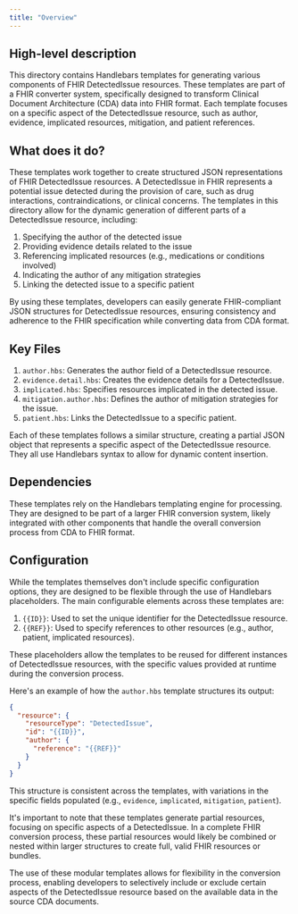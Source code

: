 ```yaml
---
title: "Overview"
---
```


## High-level description
This directory contains Handlebars templates for generating various components of FHIR DetectedIssue resources. These templates are part of a FHIR converter system, specifically designed to transform Clinical Document Architecture (CDA) data into FHIR format. Each template focuses on a specific aspect of the DetectedIssue resource, such as author, evidence, implicated resources, mitigation, and patient references.

## What does it do?
These templates work together to create structured JSON representations of FHIR DetectedIssue resources. A DetectedIssue in FHIR represents a potential issue detected during the provision of care, such as drug interactions, contraindications, or clinical concerns. The templates in this directory allow for the dynamic generation of different parts of a DetectedIssue resource, including:

1. Specifying the author of the detected issue
2. Providing evidence details related to the issue
3. Referencing implicated resources (e.g., medications or conditions involved)
4. Indicating the author of any mitigation strategies
5. Linking the detected issue to a specific patient

By using these templates, developers can easily generate FHIR-compliant JSON structures for DetectedIssue resources, ensuring consistency and adherence to the FHIR specification while converting data from CDA format.

## Key Files
1. `author.hbs`: Generates the author field of a DetectedIssue resource.
2. `evidence.detail.hbs`: Creates the evidence details for a DetectedIssue.
3. `implicated.hbs`: Specifies resources implicated in the detected issue.
4. `mitigation.author.hbs`: Defines the author of mitigation strategies for the issue.
5. `patient.hbs`: Links the DetectedIssue to a specific patient.

Each of these templates follows a similar structure, creating a partial JSON object that represents a specific aspect of the DetectedIssue resource. They all use Handlebars syntax to allow for dynamic content insertion.

## Dependencies
These templates rely on the Handlebars templating engine for processing. They are designed to be part of a larger FHIR conversion system, likely integrated with other components that handle the overall conversion process from CDA to FHIR format.

## Configuration
While the templates themselves don't include specific configuration options, they are designed to be flexible through the use of Handlebars placeholders. The main configurable elements across these templates are:

1. `{{ID}}`: Used to set the unique identifier for the DetectedIssue resource.
2. `{{REF}}`: Used to specify references to other resources (e.g., author, patient, implicated resources).

These placeholders allow the templates to be reused for different instances of DetectedIssue resources, with the specific values provided at runtime during the conversion process.

Here's an example of how the `author.hbs` template structures its output:

```json
{
  "resource": {
    "resourceType": "DetectedIssue",
    "id": "{{ID}}",
    "author": {
      "reference": "{{REF}}"
    }
  }
}
```

This structure is consistent across the templates, with variations in the specific fields populated (e.g., `evidence`, `implicated`, `mitigation`, `patient`).

It's important to note that these templates generate partial resources, focusing on specific aspects of a DetectedIssue. In a complete FHIR conversion process, these partial resources would likely be combined or nested within larger structures to create full, valid FHIR resources or bundles.

The use of these modular templates allows for flexibility in the conversion process, enabling developers to selectively include or exclude certain aspects of the DetectedIssue resource based on the available data in the source CDA documents.